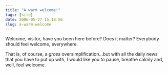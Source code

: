 ```yaml
---
title: "A warm welcome!"
tags: [site]
date: 2006-05-27 15:18:56
slug: a-warm-welcome
---
```


Welcome, visitor, have you been here before? Does it matter? Everybody should feel welcome, everywhere. 

That is, of course, a _gross_ oversimplification...but with all the daily news that you have to put up with, I would like you to pause, breathe calmly and, well, feel welcome.